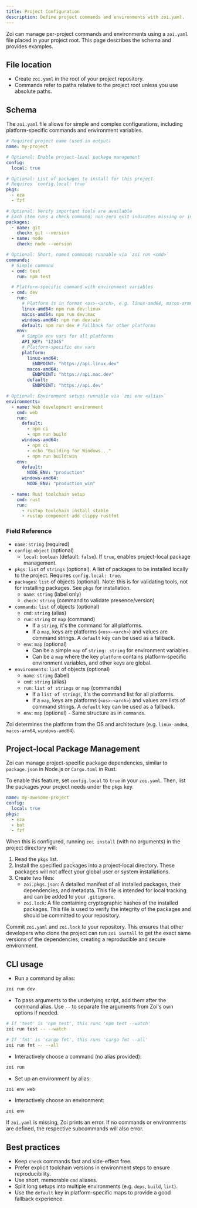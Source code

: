 ```yaml
---
title: Project Configuration
description: Define project commands and environments with zoi.yaml.
---
```


Zoi can manage per-project commands and environments using a `zoi.yaml` file placed in your project root. This page describes the schema and provides examples.

## File location

- Create `zoi.yaml` in the root of your project repository.
- Commands refer to paths relative to the project root unless you use absolute paths.

## Schema

The `zoi.yaml` file allows for simple and complex configurations, including platform-specific commands and environment variables.

```yaml
# Required project name (used in output)
name: my-project

# Optional: Enable project-level package management
config:
  local: true

# Optional: List of packages to install for this project
# Requires `config.local: true`
pkgs:
  - eza
  - fzf

# Optional: Verify important tools are available
# Each item runs a check command; non-zero exit indicates missing or incompatible
packages:
  - name: git
    check: git --version
  - name: node
    check: node --version

# Optional: Short, named commands runnable via `zoi run <cmd>`
commands:
  # Simple command
  - cmd: test
    run: npm test

  # Platform-specific command with environment variables
  - cmd: dev
    run:
      # Platform is in format <os>-<arch>, e.g. linux-amd64, macos-arm64, windows-amd64
      linux-amd64: npm run dev:linux
      macos-amd64: npm run dev:mac
      windows-amd64: npm run dev:win
      default: npm run dev # Fallback for other platforms
    env:
      # Simple env vars for all platforms
      API_KEY: "12345"
      # Platform-specific env vars
      platform:
        linux-amd64:
          ENDPOINT: "https://api.linux.dev"
        macos-amd64:
          ENDPOINT: "https://api.mac.dev"
        default:
          ENDPOINT: "https://api.dev"

# Optional: Environment setups runnable via `zoi env <alias>`
environments:
  - name: Web development environment
    cmd: web
    run:
      default:
        - npm ci
        - npm run build
      windows-amd64:
        - npm ci
        - echo "Building for Windows..."
        - npm run build:win
    env:
      default:
        NODE_ENV: "production"
      windows-amd64:
        NODE_ENV: "production_win"

  - name: Rust toolchain setup
    cmd: rust
    run:
      - rustup toolchain install stable
      - rustup component add clippy rustfmt
```

### Field Reference

- `name`: `string` (required)
- `config`: `object` (optional)
  - `local`: `boolean` (default: `false`). If `true`, enables project-local package management.
- `pkgs`: `list` of `strings` (optional). A list of packages to be installed locally to the project. Requires `config.local: true`.
- `packages`: `list` of objects (optional). Note: this is for validating tools, not for installing packages. See `pkgs` for installation.
  - `name`: `string` (label only)
  - `check`: `string` (command to validate presence/version)
- `commands`: `list` of objects (optional)
  - `cmd`: `string` (alias)
  - `run`: `string` or `map` (command)
    - If a `string`, it's the command for all platforms.
    - If a `map`, keys are platforms (`<os>-<arch>`) and values are command strings. A `default` key can be used as a fallback.
  - `env`: `map` (optional)
    - Can be a simple `map` of `string: string` for environment variables.
    - Can be a `map` where the key `platform` contains platform-specific environment variables, and other keys are global.
- `environments`: `list` of objects (optional)
  - `name`: `string` (label)
  - `cmd`: `string` (alias)
  - `run`: `list of strings` or `map` (commands)
    - If a `list of strings`, it's the command list for all platforms.
    - If a `map`, keys are platforms (`<os>-<arch>`) and values are lists of command strings. A `default` key can be used as a fallback.
  - `env`: `map` (optional) - Same structure as in `commands`.

Zoi determines the platform from the OS and architecture (e.g. `linux-amd64`, `macos-arm64`, `windows-amd64`).

## Project-local Package Management

Zoi can manage project-specific package dependencies, similar to `package.json` in Node.js or `Cargo.toml` in Rust.

To enable this feature, set `config.local` to `true` in your `zoi.yaml`. Then, list the packages your project needs under the `pkgs` key.

```yaml
name: my-awesome-project
config:
  local: true
pkgs:
  - eza
  - bat
  - fzf
```

When this is configured, running `zoi install` (with no arguments) in the project directory will:

1.  Read the `pkgs` list.
2.  Install the specified packages into a project-local directory. These packages will not affect your global user or system installations.
3.  Create two files:
    - `zoi.pkgs.json`: A detailed manifest of all installed packages, their dependencies, and metadata. This file is intended for local tracking and can be added to your `.gitignore`.
    - `zoi.lock`: A file containing cryptographic hashes of the installed packages. This file is used to verify the integrity of the packages and should be committed to your repository.

Commit `zoi.yaml` and `zoi.lock` to your repository. This ensures that other developers who clone the project can run `zoi install` to get the exact same versions of the dependencies, creating a reproducible and secure environment.

## CLI usage

- Run a command by alias:

```sh
zoi run dev
```

- To pass arguments to the underlying script, add them after the command alias. Use `--` to separate the arguments from Zoi's own options if needed.

```sh
# If 'test' is 'npm test', this runs 'npm test --watch'
zoi run test -- --watch

# If 'fmt' is 'cargo fmt', this runs 'cargo fmt --all'
zoi run fmt -- --all
```

- Interactively choose a command (no alias provided):

```sh
zoi run
```

- Set up an environment by alias:

```sh
zoi env web
```

- Interactively choose an environment:

```sh
zoi env
```

If `zoi.yaml` is missing, Zoi prints an error. If no commands or environments are defined, the respective subcommands will also error.

## Best practices

- Keep `check` commands fast and side-effect free.
- Prefer explicit toolchain versions in environment steps to ensure reproducibility.
- Use short, memorable `cmd` aliases.
- Split long setups into multiple environments (e.g. `deps`, `build`, `lint`).
- Use the `default` key in platform-specific maps to provide a good fallback experience.
